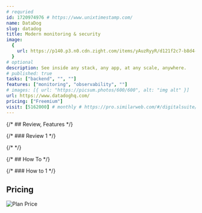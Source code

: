```yaml
---
# requried
id: 1720974976 # https://www.unixtimestamp.com/
name: DataDog
slug: datadog
title: Modern monitoring & security
image:
  {
    url: https://p140.p3.n0.cdn.zight.com/items/yAuzRyyR/d121f2c7-b8d4-4309-a807-8fbb108fb31a.jpg,
  }
# optional
description: See inside any stack, any app, at any scale, anywhere.
# published: true
tasks: ["backend", "", ""]
features: ["monitoring", "observability", ""]
# images: [{ url: "https://picsum.photos/600/600", alt: "img alt" }]
url: https://www.datadoghq.com/
pricing: ["Freemium"]
visit: [5162000] # monthly # https://pro.similarweb.com/#/digitalsuite/websiteanalysis/home
---
```


{/* ## Review, Features */}

{/* ### Review 1 */}

{/* <DetailYoutube videoId="" startTime={0} /> */}

{/* ## How To */}

{/* ### How to 1 */}

## Pricing

<Img
  src="https://p140.p3.n0.cdn.zight.com/items/Kouk5J7r/626e4f97-171f-4ab6-8458-c36c79421845.jpg"
  alt="Plan Price"
/>
